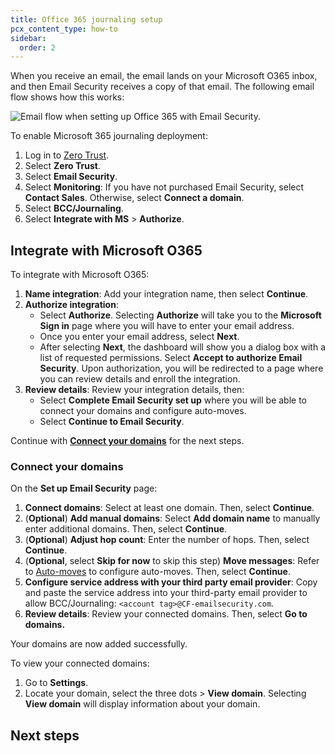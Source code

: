 ```yaml
---
title: Office 365 journaling setup
pcx_content_type: how-to
sidebar:
  order: 2
---
```



When you receive an email, the email lands on your Microsoft O365 inbox, and then Email Security receives a copy of that email. The following email flow shows how this works:

![Email flow when setting up Office 365 with Email Security.](~/assets/images/email-security/deployment/api-setup/journaling/Email_Security_MS365_Journaling_Diagram.png)

To enable Microsoft 365 journaling deployment:

1. Log in to [Zero Trust](https://one.dash.cloudflare.com/).
2. Select **Zero Trust**.
3. Select **Email Security**.
4. Select **Monitoring**: If you have not purchased Email Security, select **Contact Sales**. Otherwise, select **Connect a domain**.
5. Select **BCC/Journaling**.
6. Select **Integrate with MS** > **Authorize**.

## Integrate with Microsoft O365

To integrate with Microsoft O365:

1. **Name integration**: Add your integration name, then select **Continue**.
2. **Authorize integration**:
   - Select **Authorize**. Selecting **Authorize** will take you to the **Microsoft Sign in** page where you will have to enter your email address.
   - Once you enter your email address, select **Next**.
   - After selecting **Next**, the dashboard will show you a dialog box with a list of requested permissions. Select **Accept to authorize Email Security**. Upon authorization, you will be redirected to a page where you can review details and enroll the integration.
3. **Review details**: Review your integration details, then:
   - Select **Complete Email Security set up** where you will be able to connect your domains and configure auto-moves.
   - Select **Continue to Email Security**.

Continue with [**Connect your domains**](/cloudflare-one/email-security/setup/post-delivery-deployment/bcc-journaling/journaling-setup/office365-journaling/#connect-your-domains) for the next steps.

### Connect your domains

On the **Set up Email Security** page:

1. **Connect domains**: Select at least one domain. Then, select **Continue**.
2. (**Optional**) **Add manual domains**: Select **Add domain name** to manually enter additional domains. Then, select **Continue**.
3. (**Optional**) **Adjust hop count**: Enter the number of <GlossaryTooltip term="Hops">hops</GlossaryTooltip>. Then, select **Continue**.
4. (**Optional**, select **Skip for now** to skip this step) **Move messages**: Refer to [Auto-moves](/cloudflare-one/email-security/auto-moves/) to configure auto-moves. Then, select **Continue**.
5. **Configure service address with your third party email provider**: Copy and paste the service address into your third-party email provider to allow BCC/Journaling: `<account tag>@CF-emailsecurity.com`.
6. **Review details**: Review your connected domains. Then, select **Go to domains.** 

Your domains are now added successfully. 

To view your connected domains:

1. Go to **Settings**.
2. Locate your domain, select the three dots > **View domain**. Selecting **View domain** will display information about your domain.

## Next steps

<Render file="email-security/enable-logs" />